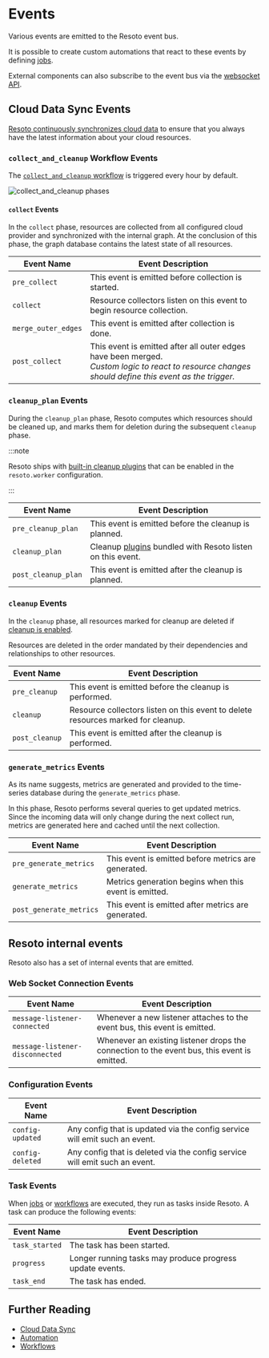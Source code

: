 # Events

Various events are emitted to the Resoto event bus.

It is possible to create custom automations that react to these events by defining [jobs](../../concepts/automation/index.mdx#jobs).

External components can also subscribe to the event bus via the [websocket API](../api/web-socket-register-as-event-listener-and-receive-all-events.api.mdx).

## Cloud Data Sync Events

[Resoto continuously synchronizes cloud data](../../concepts/cloud-data-sync/index.mdx) to ensure that you always have the latest information about your cloud resources.

### `collect_and_cleanup` Workflow Events

The [`collect_and_cleanup` workflow](../workflows/index.mdx#collect_and_cleanup-workflow) is triggered every hour by default.

![`collect_and_cleanup` phases](./img/collect_and_cleanup.png)

#### `collect` Events

In the `collect` phase, resources are collected from all configured cloud provider and synchronized with the internal graph. At the conclusion of this phase, the graph database contains the latest state of all resources.

| Event Name          | Event Description                                                                                                                                       |
| ------------------- | ------------------------------------------------------------------------------------------------------------------------------------------------------- |
| `pre_collect`       | This event is emitted before collection is started.                                                                                                     |
| `collect`           | Resource collectors listen on this event to begin resource collection.                                                                                  |
| `merge_outer_edges` | This event is emitted after collection is done.                                                                                                         |
| `post_collect`      | This event is emitted after all outer edges have been merged.<br />_Custom logic to react to resource changes should define this event as the trigger._ |

### `cleanup_plan` Events

During the `cleanup_plan` phase, Resoto computes which resources should be cleaned up, and marks them for deletion during the subsequent `cleanup` phase.

:::note

Resoto ships with [built-in cleanup plugins](../components/plugins/index.mdx) that can be enabled in the `resoto.worker` configuration.

:::

| Event Name          | Event Description                                                                            |
| ------------------- | -------------------------------------------------------------------------------------------- |
| `pre_cleanup_plan`  | This event is emitted before the cleanup is planned.                                         |
| `cleanup_plan`      | Cleanup [plugins](../components/plugins/index.mdx) bundled with Resoto listen on this event. |
| `post_cleanup_plan` | This event is emitted after the cleanup is planned.                                          |

### `cleanup` Events

In the `cleanup` phase, all resources marked for cleanup are deleted if [cleanup is enabled](../../concepts/resource-management/cleanup.mdx#enabling-cleanup).

Resources are deleted in the order mandated by their dependencies and relationships to other resources.

| Event Name     | Event Description                                                                |
| -------------- | -------------------------------------------------------------------------------- |
| `pre_cleanup`  | This event is emitted before the cleanup is performed.                           |
| `cleanup`      | Resource collectors listen on this event to delete resources marked for cleanup. |
| `post_cleanup` | This event is emitted after the cleanup is performed.                            |

### `generate_metrics` Events

As its name suggests, metrics are generated and provided to the time-series database during the `generate_metrics` phase.

In this phase, Resoto performs several queries to get updated metrics. Since the incoming data will only change during the next collect run, metrics are generated here and cached until the next collection.

| Event Name              | Event Description                                     |
| ----------------------- | ----------------------------------------------------- |
| `pre_generate_metrics`  | This event is emitted before metrics are generated.   |
| `generate_metrics`      | Metrics generation begins when this event is emitted. |
| `post_generate_metrics` | This event is emitted after metrics are generated.    |

## Resoto internal events

Resoto also has a set of internal events that are emitted.

### Web Socket Connection Events

| Event Name                      | Event Description                                                                           |
| ------------------------------- | ------------------------------------------------------------------------------------------- |
| `message-listener-connected`    | Whenever a new listener attaches to the event bus, this event is emitted.                   |
| `message-listener-disconnected` | Whenever an existing listener drops the connection to the event bus, this event is emitted. |

### Configuration Events

| Event Name       | Event Description                                                          |
| ---------------- | -------------------------------------------------------------------------- |
| `config-updated` | Any config that is updated via the config service will emit such an event. |
| `config-deleted` | Any config that is deleted via the config service will emit such an event. |

### Task Events

When [jobs](../cli/job/index.mdx) or [workflows](../cli/workflow/index.mdx) are executed, they run as tasks inside Resoto. A task can produce the following events:

| Event Name     | Event Description                                        |
| -------------- | -------------------------------------------------------- |
| `task_started` | The task has been started.                               |
| `progress`     | Longer running tasks may produce progress update events. |
| `task_end`     | The task has ended.                                      |

## Further Reading

- [Cloud Data Sync](../../concepts/cloud-data-sync/index.mdx)
- [Automation](../../concepts/automation/index.mdx)
- [Workflows](../workflows/index.mdx)
